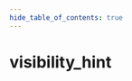 ```yaml
---
hide_table_of_contents: true
---
```


<!---
!!!!!!
THIS PAGE IS AUTOGENERATED FROM GAME FGD DEFINITIONS!
DO NOT EDIT MANUALLY!
!!!!!!

In order to make edits, you can make an annotation file in /fgd_dump_overrides
-->


# visibility_hint



<Tabs queryString="game">
    
<TabItem value="cs2" label="Counter-Strike 2">
    <CS2Page />
</TabItem>

<TabItem value="steamvr" label="SteamVR Home">
    <STEAMVRPage />
</TabItem>

<TabItem value="dota2" label="Dota 2">
    <DOTA2Page />
</TabItem>

<TabItem value="hla" label="Half-Life: Alyx">
    <HLAPage />
</TabItem>

</Tabs>

